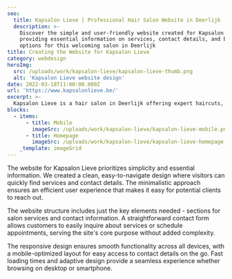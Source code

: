 ```yaml
---
seo:
  title: Kapsalon Lieve | Professional Hair Salon Website in Deerlijk
  description: >-
    Discover the simple and user-friendly website created for Kapsalon Lieve,
    providing essential information on services, contact details, and booking
    options for this welcoming salon in Deerlijk
title: Creating the Website for Kapsalon Lieve
category: webdesign
heroImg: 
  src: /uploads/work/kapsalon-lieve/kapsalon-lieve-thumb.png
  alt: 'Kapsalon Lieve website design'
date: 2022-03-18T11:00:00.000Z
url: 'https://www.kapsalonlieve.be/'
excerpt: >-
  Kapsalon Lieve is a hair salon in Deerlijk offering expert haircuts, styling, coloring and beauty services.
blocks:
  - items:
      - title: Mobile
        imageSrc: /uploads/work/kapsalon-lieve/kapsalon-lieve-mobile.png
      - title: Homepage
        imageSrc: /uploads/work/kapsalon-lieve/kapsalon-lieve-homepage.png
    _template: imageGrid
---
```


The website for Kapsalon Lieve prioritizes simplicity and essential information. We created a clean, easy-to-navigate design where visitors can quickly find services and contact details. The minimalistic approach ensures an efficient user experience that makes it easy for potential clients to reach out.

The website structure includes just the key elements needed - sections for salon services and contact information. A straightforward contact form allows customers to easily inquire about services or schedule appointments, serving the site's core purpose without added complexity.

The responsive design ensures smooth functionality across all devices, with a mobile-optimized layout for easy access to contact details on the go. Fast loading times and adaptive design provide a seamless experience whether browsing on desktop or smartphone.
